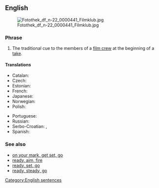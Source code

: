 ==English==
[[Image:Fotothek df n-22 0000441 Filmklub.jpg|thumb]]

===Phrase===
{{en-phrase|[[lights]], [[camera]], [[action]]!}}

# The traditional cue to the members of a [[film crew]] at the beginning of a [[take]].

====Translations====
{{rftrans}}
{{trans-top|tradicional cue at a beginning of a take}}
* Catalan: {{t-|ca|llums, càmera, acció!}}
* Czech: {{t-|cs|kamera, klapka, jedeme|alt=kamera, klapka, jedeme!}}
* Estonian: {{t-|et|valgus, kaamera, võte}}
* French: {{t-|fr|silence, moteur, action}}
* Japanese: {{t-|ja|ライト、カメラ、アクション!|sc=Jpan}}
* Norwegian: {{t-|no|lys, kamera, action}}
* Polish: {{t-|pl|światła, kamera, akcja}}
{{trans-mid}}
* Portuguese: {{t-|pt|luzes, câmera, ação}}
* Russian: {{t-|ru|свет, камера, мотор|tr=svet, kamera, motor}}
* Serbo-Croatian: {{t-|sh|тон, камера, акција|tr=ton, kamera, akci|sc=Cyrl}}, {{t-|sh|светла, камера, акција|tr=svetla, kamera, akcija|sc=Cyrl}}
* Spanish: {{t-|es|luces, cámara, acción|alt=¡luces, cámara, acción!}}
{{trans-bottom}}

===See also===
* [[on your mark, get set, go]]
* [[ready, aim, fire]]
* [[ready, set, go]]
* [[ready, steady, go]]

[[Category:English sentences]]